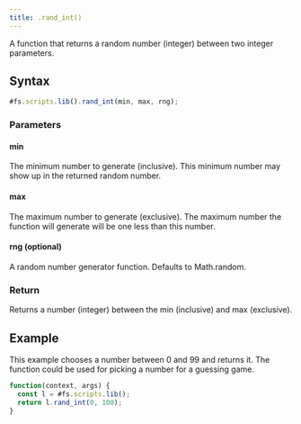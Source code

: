 ```yaml
---
title: .rand_int()
---
```


A function that returns a random number (integer) between two integer parameters.

## Syntax

```js
#fs.scripts.lib().rand_int(min, max, rng);
```

### Parameters

#### min

The minimum number to generate (inclusive). This minimum number may show up in the returned random number.

#### max

The maximum number to generate (exclusive). The maximum number the function will generate will be one less than this number.

#### rng (optional)

A random number generator function. Defaults to Math.random.

### Return

Returns a number (integer) between the min (inclusive) and max (exclusive).

## Example

This example chooses a number between 0 and 99 and returns it. The function could be used for picking a number for a guessing game.

```js
function(context, args) {
  const l = #fs.scripts.lib();
  return l.rand_int(0, 100);
}
```
